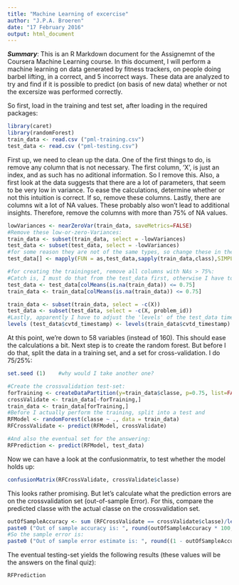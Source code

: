 ```yaml
---
title: "Machine Learning of excercise"
author: "J.P.A. Broeren"
date: "17 February 2016"
output: html_document
---
```


***Summary***:
This is an R Markdown document for the Assignemnt of the Coursera Machine Learning course.
In this document, I will perform a machine learning on data generated by fitness trackers, on people doing barbel lifting, in a correct, and 5 incorrect ways. These data are analyzed to try and find if it is possible to predict (on basis of new data) whether or not the excersize was performed correctly.

So first, load in the training and test set, after loading in the required packages:
```r
library(caret)
library(randomForest)
train_data <- read.csv ("pml-training.csv")
test_data <- read.csv ("pml-testing.csv")
```
First up, we need to clean up the data. One of the first things to do, is remove any column that is not necessary. The first column, 'X', is just an index, and as such has no aditional information. So I remove this. Also, a first look at the data suggests that there are a lot of parameters, that seem to be very low in variance. To ease the calculations, determine whether or not this intuition is correct. If so, remove these columns. 
Lastly, there are columns wit a lot of NA values. These probably also won't lead to additional insights. Therefore, remove the columns with more than 75% of NA values. 
```r
lowVariances <- nearZeroVar(train_data, saveMetrics=FALSE)
#Remove these low-or-zero-Variances:
train_data <- subset(train_data, select = -lowVariances)
test_data <- subset(test_data, select = -lowVariances)
#for some reason they are not of the same types, so change these in the testing data:
test_data[] <- mapply(FUN = as,test_data,sapply(train_data,class),SIMPLIFY = FALSE)

#for creating the trainingset, remove all columns with NAs > 75%:
#Catch is, I must do that from the test_data first, otherwise I have to go over it row by row, or the wrong ones could be eliminated...
test_data <- test_data[colMeans(is.na(train_data)) <= 0.75]
train_data <- train_data[colMeans(is.na(train_data)) <= 0.75]

train_data <- subset(train_data, select = -c(X))
test_data <- subset(test_data, select = -c(X, problem_id))
#Lastly, apparently I have to adjust the 'levels' of the test_data timestamp to correspond with those from the train_data. So do that now:
levels (test_data$cvtd_timestamp) <- levels(train_data$cvtd_timestamp)
```
At this point, we're down to 58 variables (instead of 160). This should ease the calculations a bit.
Next step is to create the random forest. But before I do that, split the data in a training set, and a set for cross-validation. I do 75/25%:
```r
set.seed (1)    #why would I take another one?

#Create the crossvalidation test-set:
forTraining <- createDataPartition(y=train_data$classe, p=0.75, list=FALSE)
crossValidate <- train_data[-forTraining,]
train_data <- train_data[forTraining,]
#Before I actually perform the training, split into a test and 
RFModel <- randomForest(classe ~ ., data = train_data)
RFCrossValidate <- predict(RFModel, crossValidate)

#And also the eventual set for the answering:
RFPrediction <- predict(RFModel, test_data)
```

Now we can have a look at the confusionmatrix, to test whether the model holds up:
```r
confusionMatrix(RFCrossValidate, crossValidate$classe)
```
This looks rather promising.
But let's calculate what the prediction errors are on the crossvalidation set (out-of-sample Error). For this, compare the predicted classe with the actual classe on the crossvalidation set.
```r
outOfSampleAccuracy <- sum (RFCrossValidate == crossValidate$classe)/length(RFCrossValidate)
paste0 ("Out of sample accuracy is: ", round(outOfSampleAccuracy * 100, digits = 3), " %")
#So the sample error is:
paste0 ("Out of sample error estimate is: ", round((1 - outOfSampleAccuracy) * 100, digits = 3), " %")
```
The eventual testing-set yields the following results (these values will be the answers on the final quiz):
```r
RFPrediction
```
